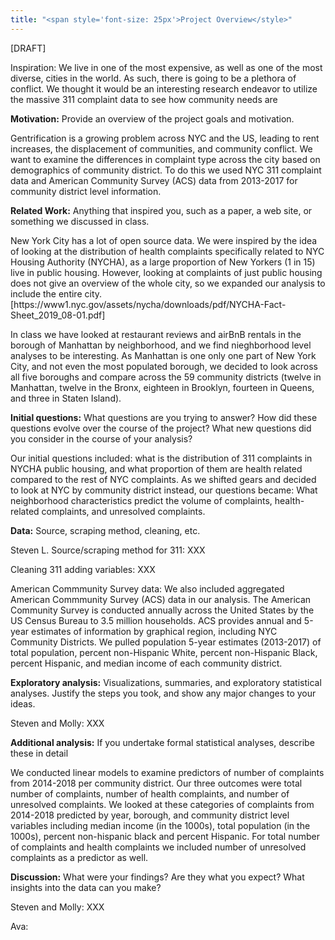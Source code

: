 ```yaml
---
title: "<span style='font-size: 25px'>Project Overview</style>"
---
```


[DRAFT]

Inspiration: We live in one of the most expensive, as well as one of the most diverse, cities in the world. As such, there is going to be a plethora of conflict. We thought it would be an interesting research endeavor to utilize the massive 311 complaint data to see how community needs are 


__Motivation:__ Provide an overview of the project goals and motivation.

Gentrification is a growing problem across NYC and the US, leading to rent increases, the displacement of communities, and community conflict. We want to examine the differences in complaint type across the city based on demographics of community district. To do this we used NYC 311 complaint data and American Community Survey (ACS) data from 2013-2017 for community district level information.


__Related Work:__ Anything that inspired you, such as a paper, a web site, or something we discussed in class.

New York City has a lot of open source data. We were inspired by the idea of looking at the distribution of health complaints specifically related to NYC Housing Authority (NYCHA), as a large proportion of New Yorkers (1 in 15) live in public housing. However, looking at complaints of just public housing does not give an overview of the whole city, so we expanded our analysis to include the entire city. [https://www1.nyc.gov/assets/nycha/downloads/pdf/NYCHA-Fact-Sheet_2019_08-01.pdf]

In class we have looked at restaurant reviews and airBnB rentals in the borough of Manhattan by neighborhood, and we find nieghborhood level analyses to be interesting. As Manhattan is one only one part of New York City, and not even the most populated borough, we decided to look across all five boroughs and compare across the 59 community districts (twelve in Manhattan, twelve in the Bronx, eighteen in Brooklyn, fourteen in Queens, and three in Staten Island).

__Initial questions:__ What questions are you trying to answer? How did these questions evolve over the course of the project? What new questions did you consider in the course of your analysis?

Our initial questions included: what is the distribution of 311 complaints in NYCHA public housing, and what proportion of them are health related compared to the rest of NYC complaints.
As we shifted gears and decided to look at NYC by community district instead, our questions became: What neighborhood characteristics predict the volume of complaints, health-related complaints, and unresolved complaints.

__Data:__ Source, scraping method, cleaning, etc.

Steven L. Source/scraping method for 311: XXX

Cleaning 311 adding variables: XXX

American Commmunity Survey data:
We also included aggregated American Commmunity Survey (ACS) data in our analysis. The American Community Survey is conducted annually across the United States by the US Census Bureau to 3.5 million households. ACS provides annual and 5-year estimates of information by graphical region, including NYC Community Districts. We pulled population 5-year estimates (2013-2017) of total population, percent non-Hispanic White, percent non-Hispanic Black, percent Hispanic, and median income of each community district.


__Exploratory analysis:__ Visualizations, summaries, and exploratory statistical analyses. Justify the steps you took, and show any major changes to your ideas.

Steven and Molly: XXX

__Additional analysis:__  If you undertake formal statistical analyses, describe these in detail

We conducted linear models to examine predictors of number of complaints from 2014-2018 per community district. Our three outcomes were total number of complaints, number of health complaints, and number of unresolved complaints. We looked at these categories of complaints from 2014-2018 predicted by year, borough, and community district level variables including median income (in the 1000s), total population (in the 1000s), percent non-hispanic black and percent Hispanic. For total number of complaints and health complaints we included number of unresolved complaints as a predictor as well. 


__Discussion:__ What were your findings? Are they what you expect? What insights into the data can you make?

Steven and Molly: XXX

Ava:


